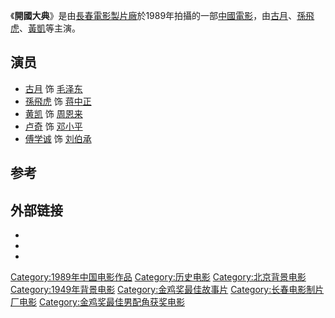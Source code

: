 {{Infobox Film
|name = 开国大典
|original_name = The Birth of New China
|image = 
|caption = 
|director = [[李前宽|李前宽]]、[[肖桂云|肖桂云]]
|producer = 
|writer = [[张天民_(1933年)|张天民]]、[[张笑天|张笑天]]
|starring  = [[古月|古月]]<br />[[孙飞虎|孙飞虎]]<br />[[黄凯|黄凯]]
|music = 
|cinematography = 
|editing = 
|studio = [[长春电影制片厂|长春电影制片厂]]
|released = {{Film date|1989|9|21|中国|2019|10|18|[[4K|4K]]重映<ref>{{cite web|url=https://m.guancha.cn/history/2019_10_12_521069.shtml|title=4K修复版《开国大典》10月18日全国上映|website=观察者网|date=2019-10-12|accessdate=2019-10-14|archive-date=2021-11-28|archive-url=https://web.archive.org/web/20211128215003/https://m.guancha.cn/history/2019_10_12_521069.shtml|dead-url=no}}</ref>}}
|runtime = 164分钟
|country = {{PRC}}
|awards = 
|language = [[汉语|汉语]]
|budget = 
|gross = 
}}
《'''開國大典'''》是由[[長春電影製片廠|長春電影製片廠]]於1989年拍攝的一部[[中國電影|中國電影]]，由[[古月|古月]]、[[孫飛虎|孫飛虎]]、[[黃凱|黃凱]]等主演。

==演员==
*[[古月|古月]] 饰 [[毛泽东|毛泽东]]
*[[孫飛虎|孫飛虎]] 饰 [[蒋中正|蒋中正]]
*[[黄凯|黄凯]] 饰 [[周恩来|周恩来]]
*[[卢奇|卢奇]] 饰 [[邓小平|邓小平]]
*[[傅学诚|傅学诚]] 饰 [[刘伯承|刘伯承]]

==参考==
{{reflist}}
==外部链接==
*{{imdb title|id=1220564|title=開國大典}}
*{{douban}}
*{{Mtime|42230}}

{{百花奖最佳故事片}}
[[Category:1989年中国电影作品|Category:1989年中国电影作品]]
[[Category:历史电影|Category:历史电影]]
[[Category:北京背景电影|Category:北京背景电影]]
[[Category:1949年背景电影|Category:1949年背景电影]]
[[Category:金鸡奖最佳故事片|Category:金鸡奖最佳故事片]]
[[Category:长春电影制片厂电影|Category:长春电影制片厂电影]]
[[Category:金鸡奖最佳男配角获奖电影|Category:金鸡奖最佳男配角获奖电影]]